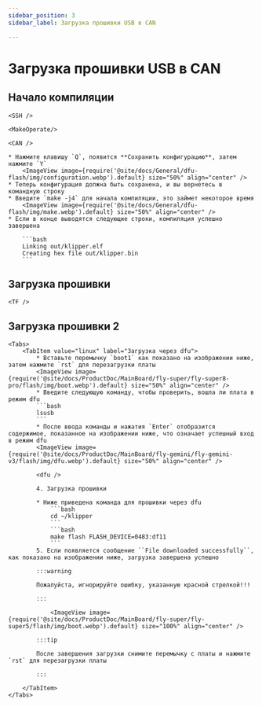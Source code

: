 ```yaml
---
sidebar_position: 3
sidebar_label: Загрузка прошивки USB в CAN

---
```




# Загрузка прошивки USB в CAN

## Начало компиляции

    <SSH />

    <MakeOperate/>

    <CAN />

    * Нажмите клавишу `Q`, появится **Сохранить конфигурацию**, затем нажмите `Y`
        <ImageView image={require('@site/docs/General/dfu-flash/img/configuration.webp').default} size="50%" align="center" />
    * Теперь конфигурация должна быть сохранена, и вы вернетесь в командную строку
    * Введите `make -j4` для начала компиляции, это займет некоторое время
        <ImageView image={require('@site/docs/General/dfu-flash/img/make.webp').default} size="50%" align="center" />
    * Если в конце выводятся следующие строки, компиляция успешно завершена

        ```bash
        Linking out/klipper.elf
        Creating hex file out/klipper.bin
        ```

## Загрузка прошивки

    <TF />

## Загрузка прошивки 2

    <Tabs>
        <TabItem value="linux" label="Загрузка через dfu">
            * Вставьте перемычку `boot1` как показано на изображении ниже, затем нажмите `rst` для перезагрузки платы
            <ImageView image={require('@site/docs/ProductDoc/MainBoard/fly-super/fly-super8-pro/flash/img/boot.webp').default} size="50%" align="center" />
            * Введите следующую команду, чтобы проверить, вошла ли плата в режим dfu
            ```bash
            lsusb
            ```
            * После ввода команды и нажатия `Enter` отобразится содержимое, показанное на изображении ниже, что означает успешный вход в режим dfu
            <ImageView image={require('@site/docs/ProductDoc/MainBoard/fly-gemini/fly-gemini-v3/flash/img/dfu.webp').default} size="50%" align="center" />
           
            <dfu />

            4. Загрузка прошивки

            * Ниже приведена команда для прошивки через dfu
                ```bash
                cd ~/klipper
                ```
                ```bash
                make flash FLASH_DEVICE=0483:df11
                ```
            5. Если появляется сообщение ``File downloaded successfully``, как показано на изображении ниже, загрузка завершена успешно

            :::warning

            Пожалуйста, игнорируйте ошибку, указанную красной стрелкой!!!

            :::

                <ImageView image={require('@site/docs/ProductDoc/MainBoard/fly-super/fly-super5/flash/img/boot.webp').default} size="100%" align="center" />

            :::tip

            После завершения загрузки снимите перемычку с платы и нажмите `rst` для перезагрузки платы

            :::

        </TabItem>
    </Tabs>